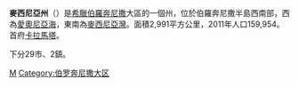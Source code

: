{{unreferenced|time=2012-6-24}}
{{Infobox Pref GR
|name = 麥西尼亞
|name_local = Νομός Μεσσηνίας
|image_map =  Nomos_Messinias.png
|periph = [[伯羅奔尼撒|伯羅奔尼撒]] 
|capital = [[卡拉馬塔|卡拉馬塔]]
|population = 159,954
|population_as_of = 2011
|pop_rank = 15<sup>th</sup>
|popdens_rank = 19th
|area = 2991 
|area_rank = 15<sup>th</sup>
|postal_code = 24x xx
|area_code = 272x0, 276x0
|licence = ΚΜ
|provinces = 4
|municip = 29
|commun = 2
|ISO = GR-17
|website = 
|munic_map = Messinia municipalities numbered.svg}}

'''麥西尼亞州'''（{{lang-el|Μεσσηνία}}）是[[希臘|希臘]][[伯羅奔尼撒|伯羅奔尼撒]]大區的一個州，位於伯羅奔尼撒半島西南部，西為[[愛奧尼亞海|愛奧尼亞海]]，東南為[[麥西尼亞灣|麥西尼亞灣]]。面積2,991平方公里，2011年人口159,954。首府[[卡拉馬塔|卡拉馬塔]]。

下分29市、2鎮。

{{commonscat|Messinia}}

[[Category:希臘州份|Μ]]
[[Category:伯罗奔尼撒大区|Category:伯罗奔尼撒大区]]